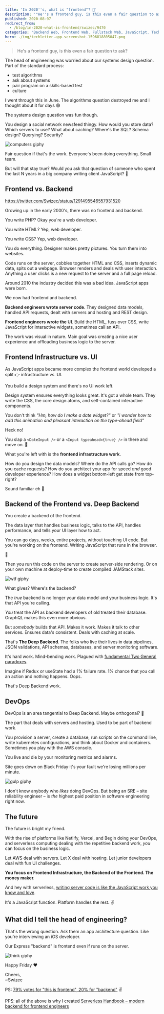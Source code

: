 ```yaml
---
title: 'In 2020''s, what is "frontend"? 🤨'
description: '"He''s a frontend guy, is this even a fair question to ask?" The head of engineering was worried about our systems design question …'
published: 2020-08-07
redirect_from:
  - /blog/in-2020-what-is-frontend/swizec/9470
categories: "Backend Web, Frontend Web, Fullstack Web, JavaScript, Technical"
hero: ./img/techletter.app-screenshot-1596818805047.png
---
```


> He's a frontend guy, is this even a fair question to ask?

The head of engineering was worried about our systems design question. Part of the standard process:

- test algorithms
- ask about systems
- pair program on a skills-based test
- culture

I went through this in June. The algorithms question destroyed me and I thought about it for days 😅

The systems design question was fun though.

You design a social network newsfeed thingy. How would you store data? Which servers to use? What about caching? Where's the SQL? Schema design? Querying? Security?

![computers giphy](./img/media-26BGIqWh2R1fi6JDa-giphy.gif)

Fair question if that's the work. Everyone's been doing everything. Small team.

But will that stay true? Would you ask that question of someone who spent the last N years in a big company writing client JavaScript? 🤔

## Frontend vs. Backend

https://twitter.com/Swizec/status/1291495546557931520

Growing up in the early 2000's, there was no frontend and backend.

You write PHP? Okay you're a web developer.

You write HTML? Yep, web developer.

You write CSS? Yep, web developer.

You do everything. Designer makes pretty pictures. You turn them into websites.

Code runs on the server, cobbles together HTML and CSS, inserts dynamic data, spits out a webpage. Browser renders and deals with user interaction. Anything a user clicks is a new request to the server and a full page reload.

Around 2010 the industry decided this was a bad idea. JavaScript apps were born.

We now had frontend and backend.

**Backend engineers wrote server code**. They designed data models, handled API requests, dealt with servers and hosting and REST design.

**Frontend engineers wrote the UI**. Build the HTML, fuss over CSS, write JavaScript for interactive widgets, sometimes call an API.

The work was visual in nature. Main goal was creating a nice user experience and offloading business logic to the server.

## Frontend Infrastructure vs. UI

As JavaScript apps became more complex the frontend world developed a split 👉 infrastructure vs. UI.

You build a design system and there's no UI work left.

Design system ensures everything looks great. It's got a whole team. They write the CSS, the core design atoms, and self-contained interactive components.

You don't think _"Hm, how do I make a date widget?"_ or _"I wonder how to add this animation and pleasant interaction on the type-ahead field"_

Heck no!

You slap a `<DateInput />` or a `<Input typeahead={true} />` in there and move on. 💪

What you're left with is the **frontend infrastructure work**.

How do you design the data models? Where do the API calls go? How do you cache requests? How do you architect your app for speed _and_ good developer experience? How does a widget bottom-left get state from top-right?

Sound familiar eh 🤔

## Backend of the Frontend vs. Deep Backend

You create a backend of the frontend.

The data layer that handles business logic, talks to the API, handles performance, and tells your UI layer how to act.

You can go days, weeks, entire projects, without touching UI code. But you're working on the frontend. Writing JavaScript that runs in the browser.

🤯

Then you run this code on the server to create server-side rendering. Or on your own machine at deploy-time to create compiled JAMStack sites.

![wtf giphy](./img/media-aZ3LDBs1ExsE8-giphy.gif)

What gives? Where's the backend?

The _true_ backend is no longer your data model and your business logic. It's that API you're calling.

_You_ treat the API as backend developers of old treated their database. GraphQL makes this even more obvious.

But _somebody_ builds that API. Makes it work. Makes it talk to other services. Ensures data's consistent. Deals with caching at scale.

That's **The Deep Backend**. The folks who live their lives in data pipelines, JSON validations, API schemas, databases, and server monitoring software.

It's hard work. Mind-bending work. Plagued with [fundamental Two General paradoxes](https://serverlesshandbook.dev/robust-backend-design).

Imagine if Redux or useState had a 1% failure rate. 1% chance that you call an action and nothing happens. Oops.

That's Deep Backend work.

## DevOps

DevOps is an area tangential to Deep Backend. Maybe orthogonal? 🤔

The part that deals with servers and hosting. Used to be part of backend work.

You provision a server, create a database, run scripts on the command line, write kubernetes configurations, and think about Docker and containers. Sometimes you play with the AWS console.

You live and die by your monitoring metrics and alarms.

Site goes down on Black Friday it's your fault we're losing millions per minute.

![gulp giphy](./img/media-13YroVUrUrLCec-giphy-downsized-medium.gif)

I don't know anybody who _likes_ doing DevOps. But being an SRE – site reliability engineer – is _the_ highest paid position in software engineering right now.

## The future

The future is bright my friend.

With the rise of platforms like Netlify, Vercel, and Begin doing your DevOps, and serverless computing dealing with the repetitive backend work, _you_ can focus on the business logic.

Let AWS deal with servers. Let X deal with hosting. Let junior developers deal with fun UI challenges.

**You focus on Frontend Infrastructure, the Backend of the Frontend. The money maker.**

And hey with serverless, [writing server code is like the JavaScript work you know and love](https://serverlesshandbook.dev).

It's a JavaScript function. Platform handles the rest. ✌️

## What did I tell the head of engineering?

That's the wrong question. Ask them an app architecture question. Like you're interviewing an iOS developer.

Our Express "backend" is frontend even if runs on the server.

![think giphy](./img/media-d3mlE7uhX8KFgEmY-giphy.gif)

Happy Friday ❤️

Cheers,  
~Swizec

PS: [79% votes for "this is frontend", 20% for "backend"](https://twitter.com/Swizec/status/1291495546557931520) ✌️

PPS: all of the above is why I created [Serverless Handbook – modern backend for frontend engineers](https://serverlesshandbook.dev/)
